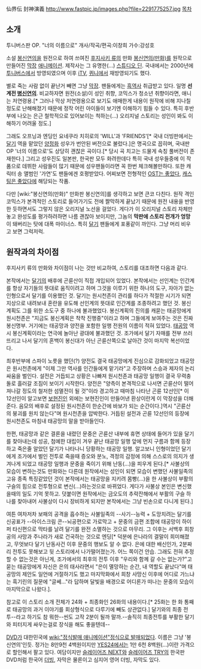 仙界伝 封神演義
http://www.fastpic.jp/images.php?file=2291775257.jpg
[[목차]]
== 소개 ==
{{{#!HTML
<iframe width="640" height="360" src="http://www.youtube.com/embed/WgxNwprvTZ0?feature=player_detailpage" frameborder="0" allowfullscreen></iframe>}}}
투니버스판 OP. "너의 이름으로" 개사/작곡/편곡:이창희 가수:강성호

소설 [[봉신연의]]을 원전으로 하여 쓰여진 [[후지사키 류]]의 만화 [[봉신연의(만화)]]를 원작으로 만들어진 [[막장]] [[애니메이션]]. 제작사는 그 유명한(...) [[스튜디오 딘]]. 국내에서는 2000년에 [[투니버스]]에서 방영되였으며 이후 [[iTV]], [[퀴니]]에서 재방영되기도 했다.

별로 죽는 사람 없이 끝난거 빼면 그냥 [[막장]]. 팬들에게는 [[흑역사]] 취급받고 있다. 일명 '''선계전 [[병신]]연의'''.  비교하자면 원전(소설)이 성인 취향, 코믹스가 청소년 취향이라면, 애니는 저연령용.[* 그러나 막상 저연령용으로 보기도 애매한게 내용이 원작에 비해 지나칠 정도로 난해해졌기 때문에 정작 어린 아이들이 보기엔 이해하기 힘들 수 있다. 특히 후반부에 나오는 은근 철학적으로 있어보이는 척하는(...) 오리지널 스토리는 성인이 봐도 이해하기 어려울 정도.]

그래도 오프닝과 엔딩인 요네쿠라 치히로의  'WILL'과 'FRIENDS'[* 국내 더빙판에서는 [[달기]] 역을 맡았던 [[양정화(성우)|양정화]] 성우가 번안된 버전으로 불렀다.]은 명곡으로 꼽히며, 국내판 OP '너의 이름으로'도 상당히 괜찮은 곡이다.[* 당시 곡 치고는 드물게 속칭 풀버전이 존재한다.] 그리고 성우진도 일본판, 한국판 모두 화려한데다 특히 국내 성우들중에 이 작품으로 데뷔한 사람들이 많기 때문에 성우팬들이라면 꼭 한번 체크해볼만하다. 또한 캐릭터 송 앨범인 '가연'도 팬들에겐 호평받았다. 어찌보면 전형적인 [[OST는 좋았다]], [[캐스팅은 좋았다]]에 해당되는 작품.

다만 [wiki:"봉신연의(만화)" 만화판 봉신연의]를 생각하고 보면 큰코 다친다. 원작 격인 코믹스가 본격적인 스토리로 들어가기도 전에 짤막하게 끝났기 때문에 원전 내용을 반영한 듯하면서도 그렇지 않은 오리지널 노선을 걸었다. 게다가 이 오리지널 스토리 자체만 놓고 완성도를 평가하려하면 나름 괜찮아 보이지만, 그놈의 '''막판에 스토리 전개가 엉망'''이 돼버리는 탓에 대폭 마이너스. 특히 [[달기]] 팬들에게 포풍같이 까인다. 그냥 머리 비우고 보면 그럭저럭.
== 원작과의 차이점 ==
후지사키 류의 만화와 차이점이 나는 것만 비교하여, 스토리를 대조하면 다음과 같다. 

본작에서는 [[달기]]의 배후에 곤륜산이 직접 개입되어 있었다. 본작에서는 선인계는 인간계를 항상 자기들의 뜻대로 움직이려고 하며 그것을 이루기 위한 하나의 도구, 자아가 없는 인형으로서 달기를 이용했던 것. 달기는 원시천존이 관리를 하다가 적절한 시기가 되면 지상으로 내려보내 혼란을 유도해 선인계의 뜻대로 인간계를 조종하려고 했던 것. 봉신계획도 그를 위한 소도구 중 하나에 불과했었다. 봉신계획의 진의를 캐묻는 태공망에게 원시천존은 "지금도 봉신계획은 착착 진행중"이라고 하며 그들에게 보여주는 것은 진짜 봉신명부. 거기에는 태공망과 양전을 포함한 일행 전원의 이름이 적혀 있었다. [[태공망]] 역시 봉신계획이라는 연극에 놀아난 광대에 불과했던 것. 조가에서 달기 자매를 전부 쓰러뜨리고 나서 달기의 혼백이 봉신대가 아닌 곤륜산쪽으로 날아간 것이 마지막 복선이었다. 

최후반부에 스파이 노릇을 했던(?) 양전도 결국 태공망에게 진심으로 감화되었고 태공망은 원시천존에게 "이제 그만 역사를 인간들에게 맡기라"고 주장하며 스승과 제자의 논리 싸움을 벌인다. 설전은 거듭되고 상황은 나빠져 원시천존과 태공망 일행이 결국 무력충돌로 흘러갈 조짐이 보이기 시작한다. 양전은 "양측이 본격적으로 나서면 곤륜산이 떨어져나갈 정도의 철저한 섬멸전이 될 것"이라 경고하고 때마침 나타난 곤륜 12선인[* 이 12선인이 알고보면 [[보현진인]] 외에는 보현진인이 만들어낸 환상이란게 이 막장성을 더해준다. 음모의 배후로 설정된 원시천존이 한순간에 바보가 되는 순간이다.]역시 "곤륜산의 붕괴를 원치 않는다"며 원시천존을 압박한다. 거듭된 설전과 곤륜 12선인의 등장에 원시천존도 마침내 태공망의 말을 받아들인다. 

한편, 태공망과 같은 결론을 내렸던 문중은 곤륜산 내부에 휴면 상태에 들어가 있을 달기를 찾아내는데 성공, 첨예한 대립이 겨우 끝난 태공망 일행 앞에 먼지 구름과 함께 등장하고 죽은줄 알았던 달기가 나타나니 당황하는 태공망 일행. 알고보니 인형이었던 달기에게 조가에서 벌인 전투로 죽을때 증오와 분노, 격정의 감정에 의해 스스로의 의지가 생겨나게 되었고 태공망 일행과 문중을 죽이기 위해 난동(...)을 피우게 된다.[* 사불상의 모습이 변하는것도 만화와는 다른데 원작에서는 성인이 되면 모습이 변했던 사불일족의 고유 종족 특징같았던 것이 본작에서는 태공망을 지키려 몸빵(...)을 한 사불상이 부활의 구슬의 힘으로 전투형으로 변신(...)하는것으로 바뀌었다. 게다가 사불상 본인은 변신했을때의 일도 기억 못하고. 덧붙이면 원작에서는 금오도의 추락잔해에서 부활의 구슬 하나를 찾아내어 사불상이 다시 장비하게 되지만 본작에서는 그냥 빈손으로 다니게 된다.]

여튼 여차저차 보패의 공격을 흡수하는 사불일족의 --사기--능력 + 도망치려는 달기를 신공표가 --아이스크림 콘--뇌공편으로 가로막고 + 문중의 금편 조합에 태공망이 하이퍼 타신편으로 막타를 날려 달기를 완전 소멸하는 것으로 마무리. 그 이후는 서백후 희창공의 사망과 주나라가 새로 건국하는 것으로 엔딩[* 덕분에 은나라의 결말이 희미해졌고, 무엇보다 달기 난동사건 이후 문중의 행보도 알 수 없다. 은에 대한 배신인가, 2분짜리 전투도 못해보고 뒷 스토리에서 나가떨어졌는가. 어느 쪽이건 안습. 그래도 전혀 추정할 수 없는것은 아닌게, 조가에서의 최후의 전투 이후 "우리와 함께 갈 수는 없는가?"고 묻는 태공망에게 자신은 은의 태사라면서 "은이 멸망하는 순간, 내 역할도 끝났다"며 태공망의 제안도 일언에 거절하기도 했고 마지막화에서 희창 사망신 이후에 어디로 가느냐는 흑기린의 질문에 "글쎄..."라 답하며 달빛을 배경으로 어디론가 떠나는 문중의 모습이 마지막으로 나왔다.].

참고로 이 스토리 소개 전체가 24화 + 최종화인 26화의 내용이다.[* 25화는 한 화 통째로 태공망의 과거 이야기를 회상형식으로 다루기에 빼도 상관없다.] 달기와의 최종 전투--라고 하기도 참 뭐한--씬도 고작 2분이 될까 말까.--솔직히 최종전투를 부활한 달기와 피터지게 싸우는걸로 장식을 해도 좋을텐데--

[[DVD]]가 대한민국에 [[wiki:"정식발매 애니메이션"정식으로 발매되었다]]. 이름은 그냥 '봉신연의'인듯. 정가는 8만9천 4백원이지만 [[YES24]]에서는 1만 6천 8백원(...)이란 가격으로 할인해서 팔고 있다. 여담이지만 [[슬레이어즈 NEXT]]와 [[슬레이어즈 TRY]]의 한국판 DVD처럼 한국어 [[더빙]], 자막은 물론이고 심지어 영어 더빙, 자막도 있다.
